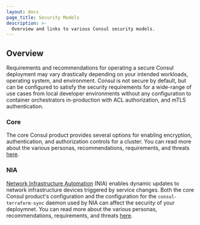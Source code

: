 ```yaml
---
layout: docs
page_title: Security Models
description: >-
  Overview and links to various Consul security models.
---
```


## Overview

Requirements and recommendations for operating a secure Consul deployment may vary drastically depending on your
intended workloads, operating system, and environment. Consul is not secure by default, but can be configured to satisfy
the security requirements for a wide-range of use cases from local developer environments without any configuration to
container orchestrators in-production with ACL authorization, and mTLS authentication.

### Core

The core Consul product provides several options for enabling encryption, authentication, and authorization
controls for a cluster. You can read more about the various personas, recommendations, requirements, and threats
[here](/docs/security/security-models/core).

### NIA

[Network Infrastructure Automation](/docs/nia) (NIA) enables dynamic updates to network infrastructure devices triggered
by service changes. Both the core Consul product's configuration and the configuration for the `consul-terraform-sync`
daemon used by NIA can affect the security of your deploymnet. You can read more about the various personas,
recommendations, requirements, and threats [here](/docs/security/security-models/nia).
